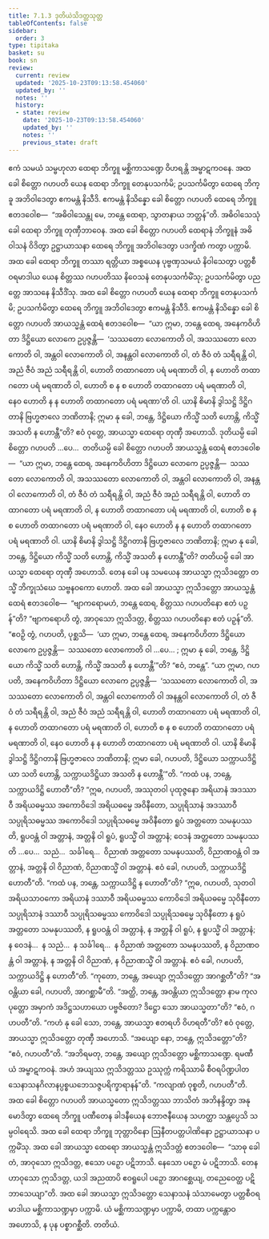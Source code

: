 ```yaml
---
title: 7.1.3 ဒုတိယဲသိဒတ္တသုတ္တ
tableOfContents: false
sidebar:
  order: 3
type: tipitaka
basket: su
book: sn
review:
  current: review
  updated: '2025-10-23T09:13:58.454060'
  updated_by: ''
  notes: ''
  history:
  - state: review
    date: '2025-10-23T09:13:58.454060'
    updated_by: ''
    notes: ''
    previous_state: draft
---
```



<ReviewStatus review={frontmatter.review} showDetails={true} />

<HypothesisAnnotation frontmatter={frontmatter} />

<DynamicBreadcrumb />

<Division number="345" book="sn" e="ch" v="18" p="329">

<Paragraph number="1484" book="sn">
ဧကံ သမယံ သမ္ဗဟုလာ ထေရာ ဘိက္ခူ မစ္ဆိကာသဏ္ဍေ ဝိဟရန္တိ အမ္ဗာဋကဝနေ. အထ ခေါ စိတ္တော ဂဟပတိ ယေန ထေရာ ဘိက္ခူ တေနုပသင်္ကမိ; ဥပသင်္ကမိတွာ ထေရေ ဘိက္ခူ အဘိဝါဒေတွာ ဧကမန္တံ နိသီဒိ. ဧကမန္တံ နိသိန္နော ခေါ စိတ္တော ဂဟပတိ ထေရေ ဘိက္ခူ ဧတဒဝေါစ—  “အဓိဝါသေန္တု မေ, ဘန္တေ ထေရာ, သွာတနာယ ဘတ္တန်”တိ. အဓိဝါသေသုံ ခေါ ထေရာ ဘိက္ခူ တုဏှီဘာဝေန. အထ ခေါ စိတ္တော ဂဟပတိ ထေရာနံ ဘိက္ခူနံ အဓိဝါသနံ ဝိဒိတွာ ဥဋ္ဌာယာသနာ ထေရေ ဘိက္ခူ အဘိဝါဒေတွာ ပဒက္ခိဏံ ကတွာ ပက္ကာမိ. အထ ခေါ ထေရာ ဘိက္ခူ တဿာ ရတ္တိယာ အစ္စယေန ပုဗ္ဗဏှသမယံ နိဝါသေတွာ ပတ္တစီဝရမာဒါယ ယေန စိတ္တဿ ဂဟပတိဿ နိဝေသနံ တေနုပသင်္ကမိံသု; ဥပသင်္ကမိတွာ ပညတ္တေ အာသနေ နိသီဒိံသု.
</Paragraph>

<Paragraph number="1485" book="sn">
အထ ခေါ စိတ္တော ဂဟပတိ ယေန ထေရာ ဘိက္ခူ တေနုပသင်္ကမိ; ဥပသင်္ကမိတွာ ထေရေ ဘိက္ခူ အဘိဝါဒေတွာ ဧကမန္တံ နိသီဒိ. ဧကမန္တံ နိသိန္နော ခေါ စိတ္တော ဂဟပတိ အာယသ္မန္တံ ထေရံ ဧတဒဝေါစ—  “ယာ ဣမာ, ဘန္တေ ထေရ, အနေကဝိဟိတာ ဒိဋ္ဌိယော လောကေ ဥပ္ပဇ္ဇန္တိ—  ‘သဿတော လောကောတိ ဝါ, အသဿတော လောကောတိ ဝါ, အန္တဝါ လောကောတိ ဝါ, အနန္တဝါ လောကောတိ ဝါ, တံ ဇီဝံ တံ သရီရန္တိ ဝါ, အညံ ဇီဝံ အညံ သရီရန္တိ ဝါ, ဟောတိ တထာဂတော ပရံ မရဏာတိ ဝါ, န ဟောတိ တထာဂတော ပရံ မရဏာတိ ဝါ, ဟောတိ စ န စ ဟောတိ တထာဂတော ပရံ မရဏာတိ ဝါ, နေဝ ဟောတိ န န ဟောတိ တထာဂတော ပရံ မရဏာ’တိ ဝါ. ယာနိ စိမာနိ ဒွါသဋ္ဌိ ဒိဋ္ဌိဂတာနိ ဗြဟ္မဇာလေ ဘဏိတာနိ; ဣမာ နု ခေါ, ဘန္တေ, ဒိဋ္ဌိယော ကိသ္မိံ သတိ ဟောန္တိ, ကိသ္မိံ အသတိ န ဟောန္တီ”တိ?
</Paragraph>

<Paragraph number="1486" book="sn">
ဧဝံ ဝုတ္တေ, အာယသ္မာ ထေရော တုဏှီ အဟောသိ. ဒုတိယမ္ပိ ခေါ စိတ္တော ဂဟပတိ …ပေ…  တတိယမ္ပိ ခေါ စိတ္တော ဂဟပတိ အာယသ္မန္တံ ထေရံ ဧတဒဝေါစ—  “ယာ ဣမာ, ဘန္တေ ထေရ, အနေကဝိဟိတာ ဒိဋ္ဌိယော လောကေ ဥပ္ပဇ္ဇန္တိ—  သဿတော လောကောတိ ဝါ, အသဿတော လောကောတိ ဝါ, အန္တဝါ လောကောတိ ဝါ, အနန္တဝါ လောကောတိ ဝါ, တံ ဇီဝံ တံ သရီရန္တိ ဝါ, အညံ ဇီဝံ အညံ သရီရန္တိ ဝါ, ဟောတိ တထာဂတော ပရံ မရဏာတိ ဝါ, န ဟောတိ တထာဂတော ပရံ မရဏာတိ ဝါ, ဟောတိ စ န စ ဟောတိ တထာဂတော ပရံ မရဏာတိ ဝါ, နေဝ ဟောတိ န န ဟောတိ တထာဂတော ပရံ မရဏာတိ ဝါ. ယာနိ စိမာနိ ဒွါသဋ္ဌိ ဒိဋ္ဌိဂတာနိ ဗြဟ္မဇာလေ ဘဏိတာနိ; ဣမာ နု ခေါ, ဘန္တေ, ဒိဋ္ဌိယော ကိသ္မိံ သတိ ဟောန္တိ, ကိသ္မိံ အသတိ န ဟောန္တီ”တိ? တတိယမ္ပိ ခေါ အာယသ္မာ ထေရော တုဏှီ အဟောသိ.
</Paragraph>

<Paragraph number="1487" book="sn">
တေန ခေါ ပန သမယေန အာယသ္မာ ဣသိဒတ္တော တသ္မိံ ဘိက္ခုသံဃေ သဗ္ဗနဝကော ဟောတိ. အထ ခေါ အာယသ္မာ ဣသိဒတ္တော အာယသ္မန္တံ ထေရံ ဧတဒဝေါစ—  “ဗျာကရောမဟံ, ဘန္တေ ထေရ, စိတ္တဿ ဂဟပတိနော ဧတံ ပဉှန်”တိ? “ဗျာကရောဟိ တွံ, အာဝုသော ဣသိဒတ္တ, စိတ္တဿ ဂဟပတိနော ဧတံ ပဉှန်”တိ. “ဧဝဉှိ တွံ, ဂဟပတိ, ပုစ္ဆသိ—  ‘ယာ ဣမာ, ဘန္တေ ထေရ, အနေကဝိဟိတာ ဒိဋ္ဌိယော လောကေ ဥပ္ပဇ္ဇန္တိ—  သဿတော လောကောတိ ဝါ …ပေ… ; ဣမာ နု ခေါ, ဘန္တေ, ဒိဋ္ဌိယော ကိသ္မိံ သတိ ဟောန္တိ, ကိသ္မိံ အသတိ န ဟောန္တီ’”တိ? “ဧဝံ, ဘန္တေ”. “ယာ ဣမာ, ဂဟပတိ, အနေကဝိဟိတာ ဒိဋ္ဌိယော လောကေ ဥပ္ပဇ္ဇန္တိ—  ‘သဿတော လောကောတိ ဝါ, အသဿတော လောကောတိ ဝါ, အန္တဝါ လောကောတိ ဝါ အနန္တဝါ လောကောတိ ဝါ, တံ ဇီဝံ တံ သရီရန္တိ ဝါ, အညံ ဇီဝံ အညံ သရီရန္တိ ဝါ, ဟောတိ တထာဂတော ပရံ မရဏာတိ ဝါ, န ဟောတိ တထာဂတော ပရံ မရဏာတိ ဝါ, ဟောတိ စ န စ ဟောတိ တထာဂတော ပရံ မရဏာတိ ဝါ, နေဝ ဟောတိ န န ဟောတိ တထာဂတော ပရံ မရဏာတိ ဝါ. ယာနိ စိမာနိ ဒွါသဋ္ဌိ ဒိဋ္ဌိဂတာနိ ဗြဟ္မဇာလေ ဘဏိတာနိ; ဣမာ ခေါ, ဂဟပတိ, ဒိဋ္ဌိယော သက္ကာယဒိဋ္ဌိယာ သတိ ဟောန္တိ, သက္ကာယဒိဋ္ဌိယာ အသတိ န ဟောန္တီ’”တိ.
</Paragraph>

<Paragraph number="1488" book="sn">
“ကထံ ပန, ဘန္တေ, သက္ကာယဒိဋ္ဌိ ဟောတီ”တိ? “ဣဓ, ဂဟပတိ, အဿုတဝါ ပုထုဇ္ဇနော အရိယာနံ အဒဿာဝီ အရိယဓမ္မဿ အကောဝိဒေါ အရိယဓမ္မေ အဝိနီတော, သပ္ပုရိသာနံ အဒဿာဝီ သပ္ပုရိသဓမ္မဿ အကောဝိဒေါ သပ္ပုရိသဓမ္မေ အဝိနီတော ရူပံ အတ္တတော သမနုပဿတိ, ရူပဝန္တံ ဝါ အတ္တာနံ, အတ္တနိ ဝါ ရူပံ, ရူပသ္မိံ ဝါ အတ္တာနံ; ဝေဒနံ အတ္တတော သမနုပဿတိ …ပေ…  သညံ…  သင်္ခါရေ…  ဝိညာဏံ အတ္တတော သမနုပဿတိ, ဝိညာဏဝန္တံ ဝါ အတ္တာနံ, အတ္တနိ ဝါ ဝိညာဏံ, ဝိညာဏသ္မိံ ဝါ အတ္တာနံ. ဧဝံ ခေါ, ဂဟပတိ, သက္ကာယဒိဋ္ဌိ ဟောတီ”တိ.
</Paragraph>

<Paragraph number="1489" book="sn">
“ကထံ ပန, ဘန္တေ, သက္ကာယဒိဋ္ဌိ န ဟောတီ”တိ? “ဣဓ, ဂဟပတိ, သုတဝါ အရိယသာဝကော အရိယာနံ ဒဿာဝီ အရိယဓမ္မဿ ကောဝိဒေါ အရိယဓမ္မေ သုဝိနီတော သပ္ပုရိသာနံ ဒဿာဝီ သပ္ပုရိသဓမ္မဿ ကောဝိဒေါ သပ္ပုရိသဓမ္မေ သုဝိနီတော န ရူပံ အတ္တတော သမနုပဿတိ, န ရူပဝန္တံ ဝါ အတ္တာနံ, န အတ္တနိ ဝါ ရူပံ, န ရူပသ္မိံ ဝါ အတ္တာနံ; န ဝေဒနံ…  န သညံ…  န သင်္ခါရေ…  န ဝိညာဏံ အတ္တတော သမနုပဿတိ, န ဝိညာဏဝန္တံ ဝါ အတ္တာနံ, န အတ္တနိ ဝါ ဝိညာဏံ, န ဝိညာဏသ္မိံ ဝါ အတ္တာနံ. ဧဝံ ခေါ, ဂဟပတိ, သက္ကာယဒိဋ္ဌိ န ဟောတီ”တိ.
</Paragraph>

<Paragraph number="1490" book="sn">
“ကုတော, ဘန္တေ, အယျော ဣသိဒတ္တော အာဂစ္ဆတီ”တိ? “အဝန္တိယာ ခေါ, ဂဟပတိ, အာဂစ္ဆာမီ”တိ. “အတ္ထိ, ဘန္တေ, အဝန္တိယာ ဣသိဒတ္တော နာမ ကုလပုတ္တော အမှာကံ အဒိဋ္ဌသဟာယော ပဗ္ဗဇိတော? ဒိဋ္ဌော သော အာယသ္မတာ”တိ? “ဧဝံ, ဂဟပတီ”တိ. “ကဟံ နု ခေါ သော, ဘန္တေ, အာယသ္မာ ဧတရဟိ ဝိဟရတီ”တိ? ဧဝံ ဝုတ္တေ, အာယသ္မာ ဣသိဒတ္တော တုဏှီ အဟောသိ. “အယျော နော, ဘန္တေ, ဣသိဒတ္တော”တိ? “ဧဝံ, ဂဟပတီ”တိ. “အဘိရမတု, ဘန္တေ, အယျော ဣသိဒတ္တော မစ္ဆိကာသဏ္ဍေ. ရမဏီယံ အမ္ဗာဋကဝနံ. အဟံ အယျဿ ဣသိဒတ္တဿ ဥဿုက္ကံ ကရိဿာမိ စီဝရပိဏ္ဍပါတသေနာသနဂိလာနပ္ပစ္စယဘေသဇ္ဇပရိက္ခာရာနန်”တိ. “ကလျာဏံ ဝုစ္စတိ, ဂဟပတီ”တိ.
</Paragraph>

<Paragraph number="1491" book="sn">
အထ ခေါ စိတ္တော ဂဟပတိ အာယသ္မတော ဣသိဒတ္တဿ ဘာသိတံ အဘိနန္ဒိတွာ အနုမောဒိတွာ ထေရေ ဘိက္ခူ ပဏီတေန ခါဒနီယေန ဘောဇနီယေန သဟတ္ထာ သန္တပ္ပေသိ သမ္ပဝါရေသိ. အထ ခေါ ထေရာ ဘိက္ခူ ဘုတ္တာဝိနော ဩနီတပတ္တပါဏိနော ဥဋ္ဌာယာသနာ ပက္ကမိံသု. အထ ခေါ အာယသ္မာ ထေရော အာယသ္မန္တံ ဣသိဒတ္တံ ဧတဒဝေါစ—  “သာဓု ခေါ တံ, အာဝုသော ဣသိဒတ္တ, ဧသော ပဉှော ပဋိဘာသိ. နေသော ပဉှော မံ ပဋိဘာသိ. တေနဟာဝုသော ဣသိဒတ္တ, ယဒါ အညထာပိ ဧဝရူပေါ ပဉှော အာဂစ္ဆေယျ, တညေဝေတ္ထ ပဋိဘာသေယျာ”တိ. အထ ခေါ အာယသ္မာ ဣသိဒတ္တော သေနာသနံ သံသာမေတွာ ပတ္တစီဝရမာဒါယ မစ္ဆိကာသဏ္ဍမှာ ပက္ကာမိ. ယံ မစ္ဆိကာသဏ္ဍမှာ ပက္ကာမိ, တထာ ပက္ကန္တောဝ အဟောသိ, န ပုန ပစ္စာဂစ္ဆီတိ.

</Paragraph>
</Division>

<Paragraph number="1492" type="center" book="sn">
တတိယံ.
</Paragraph>